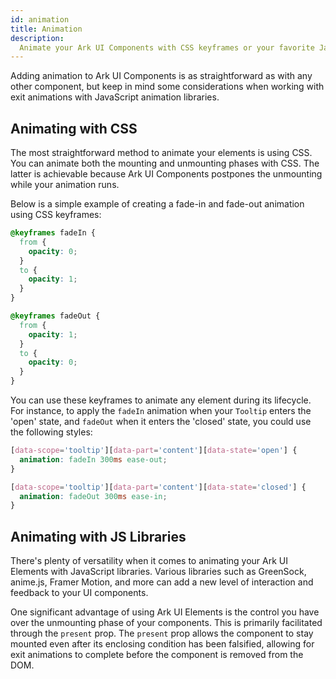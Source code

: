 ```yaml
---
id: animation
title: Animation
description:
  Animate your Ark UI Components with CSS keyframes or your favorite JavaScript animation library.
---
```


Adding animation to Ark UI Components is as straightforward as with any other component, but keep in
mind some considerations when working with exit animations with JavaScript animation libraries.

## Animating with CSS

The most straightforward method to animate your elements is using CSS. You can animate both the
mounting and unmounting phases with CSS. The latter is achievable because Ark UI Components
postpones the unmounting while your animation runs.

Below is a simple example of creating a fade-in and fade-out animation using CSS keyframes:

```css
@keyframes fadeIn {
  from {
    opacity: 0;
  }
  to {
    opacity: 1;
  }
}

@keyframes fadeOut {
  from {
    opacity: 1;
  }
  to {
    opacity: 0;
  }
}
```

You can use these keyframes to animate any element during its lifecycle. For instance, to apply the
`fadeIn` animation when your `Tooltip` enters the 'open' state, and `fadeOut` when it enters the
'closed' state, you could use the following styles:

```css
[data-scope='tooltip'][data-part='content'][data-state='open'] {
  animation: fadeIn 300ms ease-out;
}

[data-scope='tooltip'][data-part='content'][data-state='closed'] {
  animation: fadeOut 300ms ease-in;
}
```

## Animating with JS Libraries

There's plenty of versatility when it comes to animating your Ark UI Elements with JavaScript
libraries. Various libraries such as GreenSock, anime.js, Framer Motion, and more can add a new
level of interaction and feedback to your UI components.

One significant advantage of using Ark UI Elements is the control you have over the unmounting phase
of your components. This is primarily facilitated through the `present` prop. The `present` prop
allows the component to stay mounted even after its enclosing condition has been falsified, allowing
for exit animations to complete before the component is removed from the DOM.
